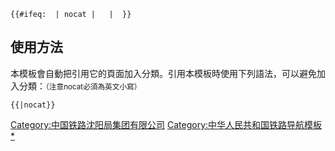 {{Navbox
|listclass=hlist
|name=中国铁路沈阳局集团有限公司
|title = [[File:China Railways.svg|15px|中华人民共和国铁路路徽]] [[中国铁路沈阳局集团有限公司]]
|above = [[中华人民共和国铁路运输]]
 
|group1 = 线路
|list1 =
{{Navbox subgroup
 |groupstyle=background:#ddd;
 |group1= 主干线
 |list1= 
*[[京哈铁路|京哈线]]
**{{站|山海关}} - {{站|蔡家沟}}
 |group2= 客运专线
 |list2= 
*[[京哈客运专线|京哈高速线]]
**{{站|牛河梁}} - {{站|扶余北}}
*[[哈大客运专线|沈大高速线]]
*[[盘营客运专线|盘营高速线]]
*[[朝凌高速铁路]]
*[[喀赤高速铁路]]
*[[新通客运专线]]
*[[长吉城际铁路|长吉城际线]]
*[[吉珲客运专线|吉珲客专线]]
*[[沈丹客运专线|沈丹客专线]]
 |group3= 快速铁路
 |list3= 
*[[丹大快速铁路]]
 |group4= 支线
 |list4= 
*[[沈大铁路|沈大线]]
*[[田五线]]
*[[沙鲅线]]
*[[营口线]]
*[[边海线]]
*[[沟海铁路|沟海线]]
*[[三渤线]]
*[[金渤线]]
*[[海岫线]]
*[[岫庄线]]
*[[沈丹铁路|沈丹线]]
*[[溪田铁路|溪田线]]
*[[辽溪铁路|辽溪线]]
*[[凤上铁路|凤上线]]
*[[通灌铁路|通灌线]]
*[[田桓铁路|田桓线]]
*[[梅集铁路|梅集线]]
*[[鸭大铁路|鸭大线]]
*[[丹大铁路|丹大线]]
*[[金庄铁路|金庄线]]
*[[旅顺线]]
*[[沈吉铁路|沈吉线]]
*[[抚顺铁路|抚顺线]]
*[[四梅铁路|四梅线]]
*[[长双烟线]]
*[[辽长铁路|辽长线]]
*[[开源线]]
*[[铁法线]]
*[[团杉线]]
*[[宇辉线]]
*[[宇松线]]
*[[烟白铁路|烟白线]]
*[[浑白铁路|浑白线]]
*[[白和线]]
*[[和龙线]]
*[[和坪线]]
*[[朝开线]]
*[[长图铁路|长图线]]
*[[龙丰线]]
*[[吉舒铁路|吉舒线]]
*[[图佳铁路|图佳线]]
**[[图们站|图们]] - [[鹿道站|鹿道]]
*[[图珲线]]
*[[拉滨铁路|拉滨线]]
**[[拉法站|拉法]] - [[杜家站|杜家]]
*[[陶舒铁路|陶舒线]]
*[[松陶铁路|松陶线]]
*[[长白铁路|长白线]]
*[[白阿线]]
*[[锡乌线]]
*[[通让铁路|通让线]]
**[[通辽站|通辽]] - [[太阳升站|太阳升]]
*[[平齐铁路|平齐线]]
**[[四平站|四平]] - [[镇赉站|镇赉]]
*[[大郑铁路|大郑线]]
*[[甘库线]]
*[[通霍铁路|通霍线]]
*[[珠珠线]]
*[[沈山铁路|沈山线]]
*[[南票线]]
*[[锦承铁路|锦承线]]
*[[锦赤线]]
*[[赤大白线]]
*[[新义铁路|新义线]]
*[[朝马铁路|朝马线]]
*[[叶赤铁路|叶赤线]]
*[[魏塔铁路|魏塔线]]
}}
|group2 = 车次
|list2 =
{{Navbox subgroup
 |groupstyle=background:#ddd;
 |group1= [[普通旅客列车]]
 |list1= 
*<s>[[6021/6022次列车]]</s>
*[[6029/6030次列车]]
 |group2= [[普通旅客快车]]
 |list2= 
*[[95/85次列车]]
*[[1230/1227、1228/1229次列车]]
*<s>[[2015/2016次列车]]</s>
*[[2167/2168次列车]]
*[[2257/56、2258/55次列车]]
*<s>[[2589/2592、2591/2590次列车]]</s>
*[[2621/2622次列车]]
*[[4301/4302次列车]]
 |group3= [[快速列车 (中国)|快速列车]]
 |list3= 
*[[K53/54次列车]]
*[[K55/58、K56/57次列车]]
*[[K95/98、K97/96次列车]]
*[[K126/127、K128/125次列车]]
*[[K188/189、K190/187次列車]]
*[[K215/216次列车]]
*[[K335/338、K336/337次列车]]
*[[K346/347、K348/345次列车]]
*[[K386/387、K388/385次列车]]
*[[K516/517、K518/515次列車]]
*[[K666/667、K668/665次列车]]
*[[K716/717、K715/718次列车]]
*[[K915/916次列车]]
*[[K956/957、K958/955次列车]]
*[[K970/971、K972/969次列车]]
*[[K1023/1024次列车]]
*[[K1054/1055、K1056/1053次列车]]
*[[K1356/1357、K1358/1355次列车]]
*[[K1518/1519、K1520/1517次列车]]
*<s>[[K1532/1533、K1534/1531次列车]]</s>
*[[K1986/1983、K1984/1985次列車]]
*[[K2288/2285、K2286/2287次列车]]
*[[K2388/2385、K2386/2387次列车]]
*[[K7305/7306次列车]]
*[[K7388/7389、K7390/7387次列车]]
*[[K7375/7376次列车]]
*[[K7328/7329、K7330/7327次列车]]
*[[K7425/7426次列车]]
*[[K7517/7522/7519、K7520/7521/7518次列车]]
*[[长春-白城城际快速列车]]
*[[长春-图们城际快速列车]]
*[[沈阳-丹东城际快速列车]]
*[[白城-乌兰浩特城际快速列车]]
 |group4= [[特快列车]]
 |list4= 
*[[T122/123、T124/121次列车]]
*[[T129/130次列车]]
*[[T131/134、T132/133次列车]]
*<s>[[T225/228、T227/226次列车]]</s>
*[[T302/303、T304/301次列车]]
*<s>[[T309/310次列车]]</s>
*[[T311/312次列车]]
*[[T336/337、T338/335次列车]]
*[[T368/369、T370/367次列车]]
 |group5= [[直达特快列车]]
 |list5= 
*[[Z12/13、Z14/11次列车]]
*[[Z61/62次列车]]
*[[Z81/80、Z79/82次列车]]
*[[Z102/103、Z104/101次列车]]
*[[Z117/118次列车]]
*[[Z186/187、Z188/185次列车]]
*[[Z211/212次列车]]
*[[Z384/385、Z386/383次列车]]
 |group6= [[普通动车组列车]]
 |list6= 
*[[京沈动车组列车]]
*[[沈抚城际动车组列车]]
*[[沈大动车组列车]]
*[[沈丹动车组列车]]
*[[丹大动车组列车]]
*[[沈丹大动车组列车]]
*[[沈本动车组列车]]
 |group7= [[城际动车组列车]]
 |list7= 
*[[长吉城际动车组列车]]
 |group8= [[高速动车组列车]]
 |list8= 
*[[沈大高速动车组列车]]
*[[京沈、京吉高速动车组列车]]
}}
|group3 = 直属站段
|list3 =
{{Navbox subgroup
 |groupstyle=background:#ddd;
 |group1= [[铁路车站|车站]]
 |list1= 
*[[长春站]]
*[[沈阳站]]
*[[沈阳北站]]
*[[裕国站]]
*[[苏家屯站]]
*[[山海关站]]
*[[四平站]]
*[[大连站]]
*[[金州站]]
*[[丹东站]]
*[[锦州站]]
*[[通辽站]]
*[[长春北站]]
 |group2= [[车务段]]
 |list2= 
*[[长春车务段]]
*[[白城车务段]]
*[[沈阳车务段]]
*[[鞍山车务段]]
*[[大连车务段]]
*[[本溪车务段]]
*[[锦州车务段]]
*[[阜新车务段]]
*[[白音胡硕车务段]]
*[[赤峰车务段]]
*[[通辽车务段]]
*[[吉林车务段]]
*[[延吉车务段]]
*[[梅河口车务段]]
*[[通化车务段]]
 |group3= [[客运段]]
 |list3= 
*[[沈阳客运段]]
*[[长春客运段]]
*[[大连客运段]]
*[[吉林客运段]]
*[[锦州客运段]]
 |group4= [[机务段]]
 |list4= 
*[[沈阳机务段]]
*[[苏家屯机务段]]
*[[锦州机务段]]
*[[吉林机务段]]
*[[通辽机务段]]
*[[白城机务段]]
*[[大连机务段]]
*[[梅河口机务段]]
 |group5= [[工务段]]
 |list5= 
*[[长春工务段]]
*[[白城工务段]]
*[[沈阳工务段]]
*[[辽阳工务段]]
*[[大连工务段]]
*[[丹东工务段]]
*[[锦州工务段]]
*[[阜新工务段]]
*[[通辽工务段]]
*[[赤峰工务段]]
*[[吉林工务段]]
*[[图们工务段]]
*[[通化工务段]]
*[[四平工务段]]
*[[山海关工务段]]
 |group6= [[电务段]]
 |list6= 
*[[沈阳电务段]]
*[[长春电务段]]
*[[锦州电务段]]
*[[吉林电务段]]
*[[通辽电务段]]
*[[大连电务段]]
 |group7= [[车辆段]]
 |list7= 
*[[沈阳车辆段]]
*[[长春车辆段]]
*[[苏家屯车辆段]]
*[[锦州车辆段]]
*[[沈阳动车段]]
 |group8= [[供电段]]
 |list8= 
*[[沈阳供电段]]
*[[长春供电段]]
*[[大连供电段]]
*[[锦州供电段]]
*[[吉林供电段]]
*[[通辽供电段]]
 |group9= 其他
 |list9= 
*[[长春房产建筑生活段]]
*[[白城房产建筑生活段]]
*[[沈阳房产建筑生活段]]
*[[大连房产建筑生活段]]
*[[锦州房产建筑生活段]]
*[[阜新房产建筑生活段]]
*[[通辽房产建筑生活段]]
*[[吉林房产建筑生活段]]
*[[通化房产建筑生活段]]
*[[丹东房产建筑生活段]]
}}
|belowstyle=text-align: left; font-size: 80%;
|below =
}}
 <includeonly>{{#ifeq: {{{1}}} | nocat | <!--空--> | [[Category:中国铁路沈阳局集团有限公司]] }}</includeonly><noinclude>

==使用方法==
本模板會自動把引用它的頁面加入分類。引用本模板時使用下列語法，可以避免加入分類：<small>（注意nocat必須為英文小寫）</small>
 <nowiki>{{</nowiki>{{PAGENAME}}<nowiki>|nocat}}</nowiki>

[[Category:中华人民共和国铁路导航模板]]
[[Category:中国铁路沈阳局集团有限公司|*]]
</noinclude>